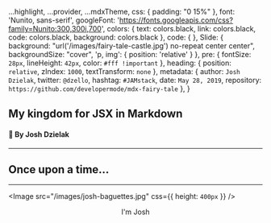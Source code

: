 

  ...highlight,
  ...provider,
  ...mdxTheme,
  css: {
    padding: "0 15%"
  },
  font: 'Nunito, sans-serif',
  googleFont: 'https://fonts.googleapis.com/css?family=Nunito:300,300i,700',
  colors: {
    text: colors.black,
    link: colors.black,
    code: colors.black,
    background: colors.black
  },
  code: {
  },
  Slide: {
    background: "url('/images/fairy-tale-castle.jpg') no-repeat center center",
    backgroundSize: "cover",
    'p, img': {
      position: 'relative'
    }
  },
  pre: {
    fontSize: `28px`,
    lineHeight: `42px`,
    color: `#fff !important`
  },
  heading: {
    position: `relative`,
    zIndex: `1000`,
    textTransform: `none`
  },
  metadata: {
    author: `Josh Dzielak`,
    twitter: `@dzello`,
    hashtag: `#JAMstack`,
    date: `May 28, 2019`,
    repository: `https://github.com/developermode/mdx-fairy-tale`
  },
}

<Head>
  <title>My kingdom for JSX in Markdown</title>
  <meta name='twitter:card' content='summary_large_image' />
  <meta name='twitter:site' content='@dzello' />
  <meta name='twitter:title' content='My kingdom for JSX in Markdown' />
  <meta name='twitter:description' content='Once upon a time, King Markdown met Princess JSX...' />
  <meta name='twitter:image' content='https://mdx-fairy-tale.developermode.com/images/mdx-fairy-tale-title-slide.png' />
  <meta property="og:title" content='My kingdom for JDX in Markdown' />
  <meta property="og:type" content="website" />
  <meta property="og:url" content='https://mdx-fairy-tale.developermode.com/' />
  <meta property="og:image" content='https://mdx-fairy-tale.developermode.com/images/mdx-fairy-tale-title-slide.png' />
  <meta property="og:description" content='Once upon a time, King Markdown met Princess JSX...' />
  <link rel='shortcut icon' type='image/png' href='/images/favicon.ico'/>
</Head>

## My kingdom for JSX in Markdown

#### 👑 By Josh Dzielak

---

## Once upon a time...

---

<Image src="/images/josh-baguettes.jpg" css={{ height: `400px` }} />

<Header>I'm Josh</Header>